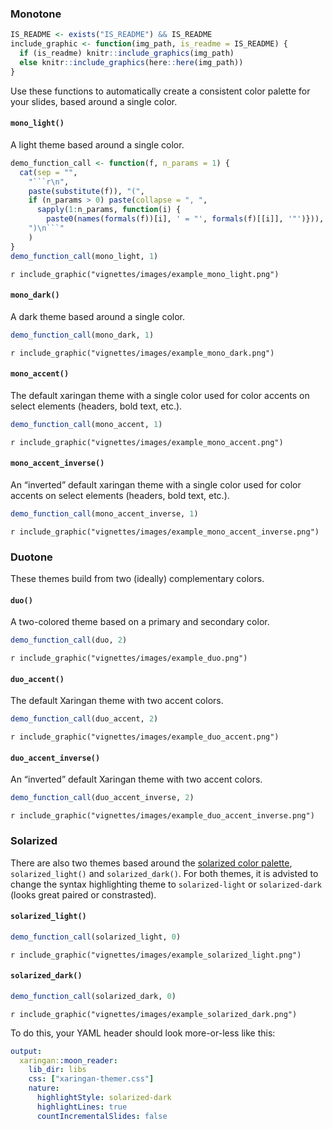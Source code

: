 ### Monotone

```r
IS_README <- exists("IS_README") && IS_README
include_graphic <- function(img_path, is_readme = IS_README) {
  if (is_readme) knitr::include_graphics(img_path)
  else knitr::include_graphics(here::here(img_path))
}
```

Use these functions to automatically create a consistent color palette for your slides, based around a single color.

#### `mono_light()`

A light theme based around a single color.

```r
demo_function_call <- function(f, n_params = 1) {
  cat(sep = "",
    "```r\n",
    paste(substitute(f)), "(",
    if (n_params > 0) paste(collapse = ", ",
      sapply(1:n_params, function(i) {
        paste0(names(formals(f))[i], ' = "', formals(f)[[i]], '"')})),
    ")\n```"
    )
}
demo_function_call(mono_light, 1)
```

`r include_graphic("vignettes/images/example_mono_light.png")`

#### `mono_dark()`

A dark theme based around a single color.

```r
demo_function_call(mono_dark, 1)
```

`r include_graphic("vignettes/images/example_mono_dark.png")`

#### `mono_accent()`

The default xaringan theme with a single color used for color accents on select elements (headers, bold text, etc.).

```r
demo_function_call(mono_accent, 1)
```

`r include_graphic("vignettes/images/example_mono_accent.png")`

#### `mono_accent_inverse()`

An "inverted" default xaringan theme with a single color used for color accents on select elements (headers, bold text, etc.).

```r
demo_function_call(mono_accent_inverse, 1)
```

`r include_graphic("vignettes/images/example_mono_accent_inverse.png")`


### Duotone

These themes build from two (ideally) complementary colors.

#### `duo()`

A two-colored theme based on a primary and secondary color.

```r
demo_function_call(duo, 2)
```

`r include_graphic("vignettes/images/example_duo.png")`

#### `duo_accent()`

The default Xaringan theme with two accent colors.

```r
demo_function_call(duo_accent, 2)
```

`r include_graphic("vignettes/images/example_duo_accent.png")`

#### `duo_accent_inverse()`

An "inverted" default Xaringan theme with two accent colors.

```r
demo_function_call(duo_accent_inverse, 2)
```

`r include_graphic("vignettes/images/example_duo_accent_inverse.png")`

### Solarized

There are also two themes based around the [solarized color palette](http://ethanschoonover.com/solarized), `solarized_light()` and `solarized_dark()`.
For both themes, it is advisted to change the syntax highlighting theme to `solarized-light` or `solarized-dark` (looks great paired or constrasted).

#### `solarized_light()`

```r
demo_function_call(solarized_light, 0)
```

`r include_graphic("vignettes/images/example_solarized_light.png")`

#### `solarized_dark()`

```r
demo_function_call(solarized_dark, 0)
```

`r include_graphic("vignettes/images/example_solarized_dark.png")`


To do this, your YAML header should look more-or-less like this:

```yaml
output:
  xaringan::moon_reader:
    lib_dir: libs
    css: ["xaringan-themer.css"]
    nature:
      highlightStyle: solarized-dark
      highlightLines: true
      countIncrementalSlides: false
```
